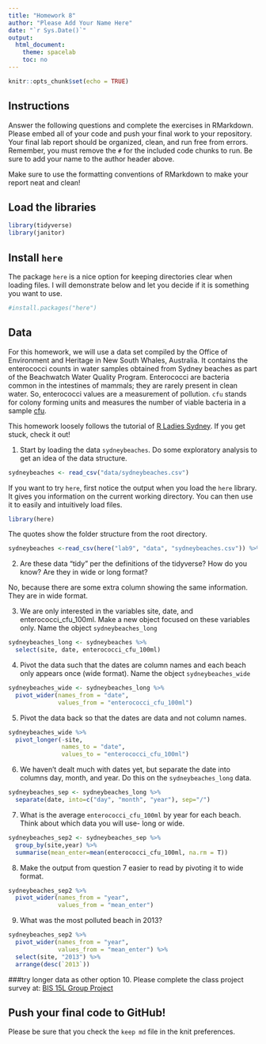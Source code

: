 ```yaml
---
title: "Homework 8"
author: "Please Add Your Name Here"
date: "`r Sys.Date()`"
output:
  html_document:
    theme: spacelab
    toc: no
---
```


```r
knitr::opts_chunk$set(echo = TRUE)
```

## Instructions
Answer the following questions and complete the exercises in RMarkdown. Please embed all of your code and push your final work to your repository. Your final lab report should be organized, clean, and run free from errors. Remember, you must remove the `#` for the included code chunks to run. Be sure to add your name to the author header above.  

Make sure to use the formatting conventions of RMarkdown to make your report neat and clean!  

## Load the libraries
```r
library(tidyverse)
library(janitor)
``` 

## Install `here`
The package `here` is a nice option for keeping directories clear when loading files. I will demonstrate below and let you decide if it is something you want to use.  
```r
#install.packages("here")
```

## Data
For this homework, we will use a data set compiled by the Office of Environment and Heritage in New South Whales, Australia. It contains the enterococci counts in water samples obtained from Sydney beaches as part of the Beachwatch Water Quality Program. Enterococci are bacteria common in the intestines of mammals; they are rarely present in clean water. So, enterococci values are a measurement of pollution. `cfu` stands for colony forming units and measures the number of viable bacteria in a sample [cfu](https://en.wikipedia.org/wiki/Colony-forming_unit).   

This homework loosely follows the tutorial of [R Ladies Sydney](https://rladiessydney.org/). If you get stuck, check it out!  

1. Start by loading the data `sydneybeaches`. Do some exploratory analysis to get an idea of the data structure.
```r
sydneybeaches <- read_csv("data/sydneybeaches.csv")
```

If you want to try `here`, first notice the output when you load the `here` library. It gives you information on the current working directory. You can then use it to easily and intuitively load files.
```r
library(here)
```

The quotes show the folder structure from the root directory.
```r
sydneybeaches <-read_csv(here("lab9", "data", "sydneybeaches.csv")) %>% clean_names()
```

2. Are these data "tidy" per the definitions of the tidyverse? How do you know? Are they in wide or long format?  

No, because there are some extra column showing the same information. They are in wide format.   

3. We are only interested in the variables site, date, and enterococci_cfu_100ml. Make a new object focused on these variables only. Name the object `sydneybeaches_long`
```r
sydneybeaches_long <- sydneybeaches %>% 
  select(site, date, enterococci_cfu_100ml)
```

4. Pivot the data such that the dates are column names and each beach only appears once (wide format). Name the object `sydneybeaches_wide`
```r
sydneybeaches_wide <- sydneybeaches_long %>% 
  pivot_wider(names_from = "date",
              values_from = "enterococci_cfu_100ml")
```

5. Pivot the data back so that the dates are data and not column names.
```r
sydneybeaches_wide %>% 
  pivot_longer(-site, 
               names_to = "date", 
               values_to = "enterococci_cfu_100ml")
```

6. We haven't dealt much with dates yet, but separate the date into columns day, month, and year. Do this on the `sydneybeaches_long` data.
```r
sydneybeaches_sep <- sydneybeaches_long %>% 
  separate(date, into=c("day", "month", "year"), sep="/")
```

7. What is the average `enterococci_cfu_100ml` by year for each beach. Think about which data you will use- long or wide.
```r
sydneybeaches_sep2 <- sydneybeaches_sep %>% 
  group_by(site,year) %>% 
  summarise(mean_enter=mean(enterococci_cfu_100ml, na.rm = T))
```

8. Make the output from question 7 easier to read by pivoting it to wide format.
```r
sydneybeaches_sep2 %>% 
  pivot_wider(names_from = "year", 
              values_from = "mean_enter")
```

9. What was the most polluted beach in 2013?
```r
sydneybeaches_sep2 %>% 
  pivot_wider(names_from = "year", 
              values_from = "mean_enter") %>% 
  select(site, "2013") %>% 
  arrange(desc(`2013`))
```
###try longer data as other option
10. Please complete the class project survey at: [BIS 15L Group Project](https://forms.gle/H2j69Z3ZtbLH3efW6)

## Push your final code to GitHub!
Please be sure that you check the `keep md` file in the knit preferences.   